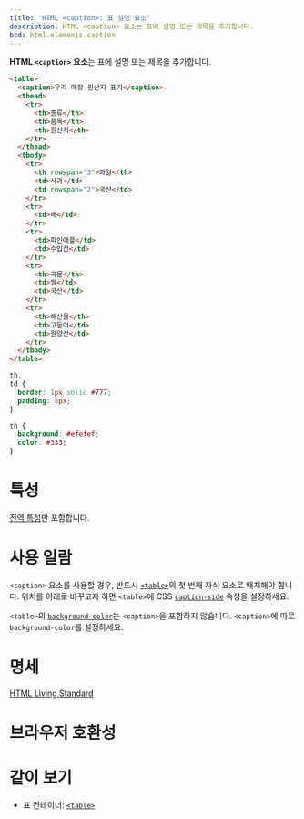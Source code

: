 ```yaml
---
title: 'HTML <caption>: 표 설명 요소'
description: HTML <caption> 요소는 표에 설명 또는 제목을 추가합니다.
bcd: html.elements.caption
---
```


**HTML `<caption>` 요소**는 표에 설명 또는 제목을 추가합니다.

```html hidden name=demo
<table>
  <caption>우리 매장 원산지 표기</caption>
  <thead>
    <tr>
      <th>종류</th>
      <th>품목</th>
      <th>원산지</th>
    </tr>
  </thead>
  <tbody>
    <tr>
      <th rowspan="3">과일</th>
      <td>사과</td>
      <td rowspan="2">국산</td>
    </tr>
    <tr>
      <td>배</td>
    </tr>
    <tr>
      <td>파인애플</td>
      <td>수입산</td>
    </tr>
    <tr>
      <th>곡물</th>
      <td>쌀</td>
      <td>국산</td>
    </tr>
    <tr>
      <th>해산물</th>
      <td>고등어</td>
      <td>원양산</td>
    </tr>
  </tbody>
</table>
```

```css hidden name=demo
th,
td {
  border: 1px solid #777;
  padding: 8px;
}

th {
  background: #efefef;
  color: #333;
}
```

<LiveExample height={240} lang="html" name="demo" />

# 특성

[전역 특성](/docs/Web/HTML/Global_attributes)만 포함합니다.

# 사용 일람

`<caption>` 요소를 사용할 경우, 반드시 [`<table>`](./table)의 첫 번째 자식 요소로 배치해야 합니다. 위치를 아래로 바꾸고자 하면 `<table>`에 CSS [`caption-side`](https://developer.mozilla.org/en-US/docs/Web/CSS/caption-side) 속성을 설정하세요.

`<table>`의 [`background-color`](https://developer.mozilla.org/en-US/docs/Web/CSS/background-color)는 `<caption>`을 포함하지 않습니다. `<caption>`에 따로 `background-color`를 설정하세요.

# 명세

[HTML Living Standard](https://html.spec.whatwg.org/multipage/tables.html#the-caption-element)

# 브라우저 호환성

<BrowserCompat data={props.bcd} />

# 같이 보기

- 표 컨테이너: [`<table>`](./table)
